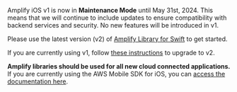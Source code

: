 <Callout warning>

Amplify iOS v1 is now in **Maintenance Mode** until May 31st, 2024. This means that we will continue to include updates to ensure compatibility with backend services and security. No new features will be introduced in v1.

Please use the latest version (v2) of [Amplify Library for Swift](/[platform]/tools/libraries/) to get started.

If you are currently using v1, follow [these instructions](/[platform]/start/project-setup/upgrade-guide/) to upgrade to v2.

**Amplify libraries should be used for all new cloud connected applications.** If you are currently using the AWS Mobile SDK for iOS, you can [access the documentation here](/[platform]/sdk/).

</Callout>

